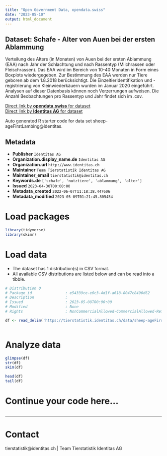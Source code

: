 ```yaml
---
title: "Open Government Data, opendata.swiss"
date: "2023-05-10"
output: html_document
---
```


## Dataset: Schafe - Alter von Auen bei der ersten Ablammung

Verteilung des Alters (in Monaten) von Auen bei der ersten Ablammung (EAA) nach Jahr der Schlachtung und nach Rassentyp (Milchrassen oder Fleischrassen). Das EAA wird im Bereich von 10-40 Monaten in Form eines Boxplots wiedergegeben. Zur Bestimmung des EAA werden nur Tiere geboren ab dem 1.8.2018 berücksichtigt. Die Einzeltieridentifikation und -registrierung von Kleinwiederkäuern wurden im Januar 2020 eingeführt. Analysen auf dieser Datenbasis können noch Verzerrungen aufweisen. Die Anzahl Beobachtungen pro Rassentyp und Jahr findet sich im .csv.

[Direct link by **opendata.swiss** for dataset](https://opendata.swiss/de/dataset/schafe-alter-von-auen-bei-der-ersten-ablammung)<br>
[Direct link by **Identitas AG** for dataset](https://tierstatistik.identitas.ch/)

Auto generated R starter code for data set sheep-ageFirstLambing@identitas.

## Metadata

- **Publisher** `Identitas AG`
- **Organization.display_name.de** `Identitas AG`
- **Organization.url** `http://www.identitas.ch`
- **Maintainer** `Team Tierstatistik Identitas AG`
- **Maintainer_email** `tierstatistik@identitas.ch`
- **Keywords.de** `['schafe', 'nutztiere', 'ablammung', 'alter']`
- **Issued** `2023-04-30T00:00:00`
- **Metadata_created** `2022-06-07T11:18:38.447606`
- **Metadata_modified** `2023-05-09T01:21:45.805454`


# Load packages

```r

library(tidyverse)
library(skimr)

```

# Load data

-   The dataset has 1 distribution(s) in CSV format.
-   All available CSV distributions are listed below and can be read into a tibble.

```r

# Distribution 0
# Package_id               : e54339ce-e6c3-4d1f-a618-8047c8490d62
# Description              : 
# Issued                   : 2023-05-08T00:00:00
# Modified                 : None
# Rights                   : NonCommercialAllowed-CommercialAllowed-ReferenceRequired

df <- read_delim('https://tierstatistik.identitas.ch/data/sheep-ageFirstLambing.csv')



```

# Analyze data

```r

glimpse(df)
str(df)
skim(df)

head(df)
tail(df)

```

# Continue your code here...

```r

```

------------------------------------------------------------------------

# Contact

tierstatistik@identitas.ch | Team Tierstatistik Identitas AG
